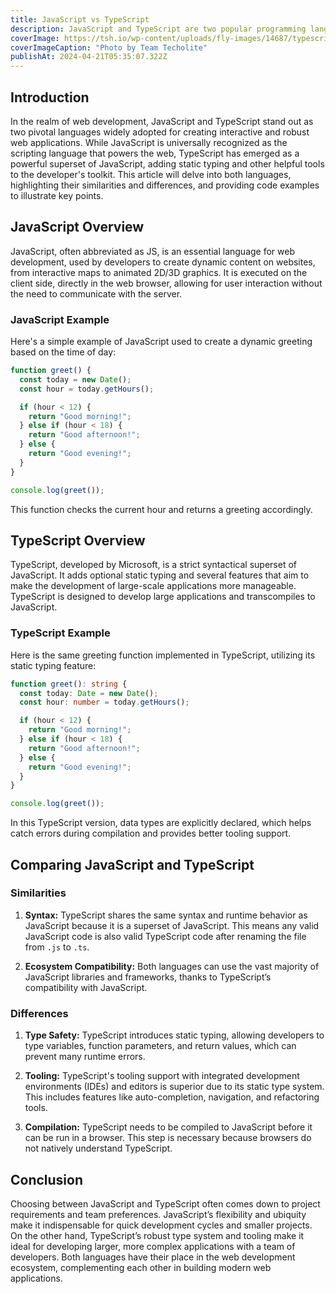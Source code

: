 ```yaml
---
title: JavaScript vs TypeScript
description: JavaScript and TypeScript are two popular programming languages that are used to build web applications. In this article, we will compare the two languages and discuss their similarities and differences.
coverImage: https://tsh.io/wp-content/uploads/fly-images/14687/typescript-vs-javascript-comparison_-810x540.jpg
coverImageCaption: "Photo by Team Techolite"
publishAt: 2024-04-21T05:35:07.322Z
---
```


## Introduction

In the realm of web development, JavaScript and TypeScript stand out as two pivotal languages widely adopted for creating interactive and robust web applications. While JavaScript is universally recognized as the scripting language that powers the web, TypeScript has emerged as a powerful superset of JavaScript, adding static typing and other helpful tools to the developer's toolkit. This article will delve into both languages, highlighting their similarities and differences, and providing code examples to illustrate key points.

## JavaScript Overview

JavaScript, often abbreviated as JS, is an essential language for web development, used by developers to create dynamic content on websites, from interactive maps to animated 2D/3D graphics. It is executed on the client side, directly in the web browser, allowing for user interaction without the need to communicate with the server.

### JavaScript Example

Here's a simple example of JavaScript used to create a dynamic greeting based on the time of day:

```javascript
function greet() {
  const today = new Date();
  const hour = today.getHours();

  if (hour < 12) {
    return "Good morning!";
  } else if (hour < 18) {
    return "Good afternoon!";
  } else {
    return "Good evening!";
  }
}

console.log(greet());
```

This function checks the current hour and returns a greeting accordingly.

## TypeScript Overview

TypeScript, developed by Microsoft, is a strict syntactical superset of JavaScript. It adds optional static typing and several features that aim to make the development of large-scale applications more manageable. TypeScript is designed to develop large applications and transcompiles to JavaScript.

### TypeScript Example

Here is the same greeting function implemented in TypeScript, utilizing its static typing feature:

```typescript
function greet(): string {
  const today: Date = new Date();
  const hour: number = today.getHours();

  if (hour < 12) {
    return "Good morning!";
  } else if (hour < 18) {
    return "Good afternoon!";
  } else {
    return "Good evening!";
  }
}

console.log(greet());
```

In this TypeScript version, data types are explicitly declared, which helps catch errors during compilation and provides better tooling support.

## Comparing JavaScript and TypeScript

### Similarities

1. **Syntax:** TypeScript shares the same syntax and runtime behavior as JavaScript because it is a superset of JavaScript. This means any valid JavaScript code is also valid TypeScript code after renaming the file from `.js` to `.ts`.

2. **Ecosystem Compatibility:** Both languages can use the vast majority of JavaScript libraries and frameworks, thanks to TypeScript’s compatibility with JavaScript.

### Differences

1. **Type Safety:** TypeScript introduces static typing, allowing developers to type variables, function parameters, and return values, which can prevent many runtime errors.

2. **Tooling:** TypeScript's tooling support with integrated development environments (IDEs) and editors is superior due to its static type system. This includes features like auto-completion, navigation, and refactoring tools.

3. **Compilation:** TypeScript needs to be compiled to JavaScript before it can be run in a browser. This step is necessary because browsers do not natively understand TypeScript.

## Conclusion

Choosing between JavaScript and TypeScript often comes down to project requirements and team preferences. JavaScript’s flexibility and ubiquity make it indispensable for quick development cycles and smaller projects. On the other hand, TypeScript’s robust type system and tooling make it ideal for developing larger, more complex applications with a team of developers. Both languages have their place in the web development ecosystem, complementing each other in building modern web applications.
